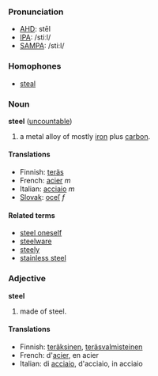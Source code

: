 ===Pronunciation===
*[[w:AHD|AHD]]: stēl
*[[w:IPA|IPA]]: /stiːl/
*[[w:SAMPA|SAMPA]]: /sti:l/

===Homophones===
*[[steal]]

===Noun===
'''steel''' ([[uncountable]])
# a metal alloy of mostly [[iron]] plus [[carbon]].

====Translations====
*Finnish: [[teräs]]
*French: [[acier]] ''m''
*Italian: [[acciaio]] ''m''
*[[Slovak]]: [[oceľ]] ''f''

====Related terms====
*[[steel oneself]] <!-- maybe this should be defined on this page rather than separately -->
*[[steelware]]
*[[steely]]
*[[stainless steel]]

===Adjective===
'''steel'''

# made of steel.

====Translations====
*Finnish: [[teräksinen]], [[teräsvalmisteinen]]
*French: d'[[acier]], en acier
*Italian: di [[acciaio]], d'acciaio, in acciaio